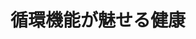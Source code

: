 ﻿---
title: "循環機能が魅せる健康"
category: "リベラルアーツ研究教育院"
vol: "92"
interviewee: "林 直亨"
url: "http://hlab.hum.titech.ac.jp/"
tags: ["健康","循環機能","血流"]
pdf: "92-1-hayasi.pdf"
career: ""
preface: "林直亨先生の研究室では、循環機能がもたらす健康へ影響について、特に血流に着目した研究を行なっている。ここでは、マッサージや食事など、運動に限らない取り組みを模索しており、これからのライフ スタイルに合わせた健康の在り方を探っている。本稿では、先生の研究をいくつか紹介するとともに、先 生の研究に対する意識を述べる。"
---
